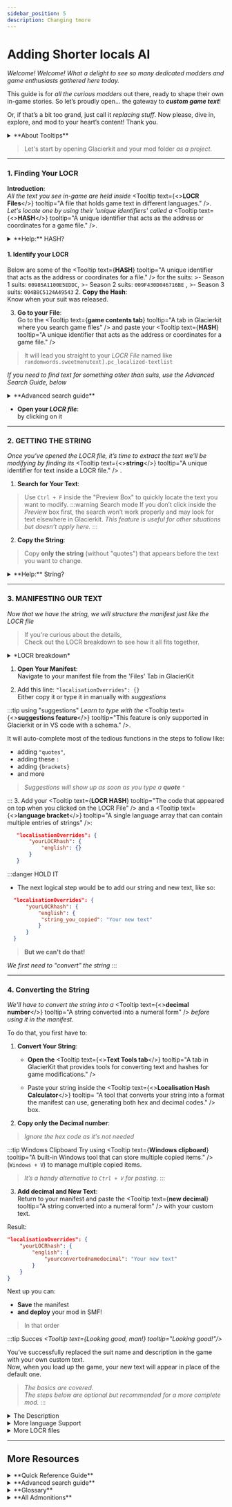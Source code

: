 ```yaml
---
sidebar_position: 5   
description: Changing tmore
---
```




# Adding Shorter locals AI
*Welcome! Welcome! What a delight to see so many dedicated modders and game enthusiasts gathered here today.*  

This guide is for *all the curious modders* out there, ready to shape their own in-game stories. So let’s proudly open... the gateway to ***custom game text***! 

Or, if that’s a bit too grand, just call it *replacing stuff*. Now please, dive in, explore, and mod to your heart’s content! Thank you.



<details>
<summary>**About Tooltips**</summary>
:::info tooltips
*To assist you*, I’ve added <Tooltip
  text={<strong>tooltips</strong>}
  tooltip="This is a tooltip"
/>
 throughout the tutorial to explain any tricky terms as you encounter them. 

<Tooltip text={<><strong>Key terms</strong><span className="icon-alert"></span></>} tooltip="These will need the most attention" /> are marked with an exclamation icon when they're first introduced. Not everything in **bold** is <Tooltip text={<italics>a tooltip</italics>} tooltip="like this one" />. Hover over any tooltip for more help.

    >*Key terms will become clearer as you progress through the tutorial and fully mastered at the end.*
:::
</details>

>Let's start by opening Glacierkit and your mod folder *as a project*.  


---

### **1. Finding Your LOCR**
**Introduction**:  
*All the text you see in-game are held inside* <Tooltip text={<><strong>LOCR Files</strong><span className="icon-alert"></span></>} tooltip="A file that holds game text in different languages." />.  
*Let's locate one by using their 'unique identifiers' called a* <Tooltip text={<><strong>HASH</strong><span className="icon-alert"></span></>} tooltip="A unique identifier that acts as the address or coordinates for a game file." />. 
<details>

<summary>**Help:** HASH?</summary>

>Hashes are a file's assembly path converted into code. 

They are like shortcuts to files, making them easier to work with since they’re much shorter than full file paths.

</details>
 
####  1. Identify your LOCR
 Below are some of the <Tooltip text={<strong>HASH</strong>} tooltip="A unique identifier that acts as the address or coordinates for a file." /> for the suits: 
    >- Season 1 suits: `00985A1100E5EDDC`,
    >- Season 2 suits: `009F430D046716BE` ,
    >- Season 3 suits: `004B8C5124A49543` 
2. **Copy the Hash**:  
Know when your suit was released.

3. **Go to your File**:  
Go to the <Tooltip text={<strong>game contents tab</strong>} tooltip="A tab in Glacierkit where you search game files" /> and paste your <Tooltip text={<strong>HASH</strong>} tooltip="A unique identifier that acts as the address or coordinates for a game file." />
> It will lead you straight to your *LOCR File* named like  
>`randomwords.sweetmenutext].pc_localized-textlist` 


*If you need to find text for something other than suits, use the Advanced Search Guide, below*

<details>
<summary>**Advanced search guide**</summary>

*This guide will teach you how to find ***any text*** with their respective LOCR files*


1. Click on the <Tooltip text={<><strong>Advanced Search Tab</strong><span className="icon-alert"></span></>} tooltip="A tab in GlacierKit for performing extended searches. It has a magnifying glass icon and, is like all other tabs, on the left side." />

2. **Set Your Search Parameters**:
   - Check only the `chunk0` box.
    - Tick the **localisation** option.
>
    :::info Faster Search
    - *`Chunk0` holds all of the text data*
    - *ticking 'localisation' will refine your search to only* <Tooltip text={<italic>localisation-related</italic>} tooltip="The process of adapting content for different languages and regions, such as translating text." /> *text files*.
    :::


3. **Try Multiple Case Variations**:

*Advanced search is* ***case sensitive!***
>You can run multiple searches simultaneously.   
   >Example:
    > - "Blood Money"
    > - "blood money"
    > - "BLOOD MONEY"
    > - "bloodmoney" 

*Watch the task bar at the bottom, which shows the status of your searches.*



4. **Focus on the Right File**: 
   - Your goal is to locate a <Tooltip text={<strong>LOCR File</strong>} tooltip="A file that holds game text in different languages, linked by unique 'strings'." />.
   - You can use `ctrl+f` to find and confirm your text inside of it.


> *Ignore `Line` or `dlge` files as they are irrelevant for the tutorial.*
5. **END**
:::note References
You ***can*** track LOCR files down via `Line` or `dlge` (dialogue) files through the <Tooltip text={<strong>Reference list</strong>} tooltip="A tab that helps you trace how your file connects to others, showing which files it's using or by which ones it's getting.. used" /> too, but using my search method, it'll be highly unlikely you won't have located your LOCR File.
:::
</details>

- **Open your ***LOCR file*****:  
by clicking on it
---

### **2. GETTING THE STRING**

*Once you’ve opened the LOCR file, it’s time to extract the text we’ll be modifying by finding its* <Tooltip text={<><strong>string</strong><span className="icon-alert"></span></>} tooltip="A unique identifier for text inside a LOCR file." /> . 


1. **Search for Your Text**: 

>Use `Ctrl + F` inside the "Preview Box" to quickly locate the text you want to modify.
:::warning Search mode
If you don’t click inside the *Preview* box first, the search won’t work properly and may look for text elsewhere in Glacierkit.
>*This feature is useful for other situations but doesn’t apply here.*
:::
2. **Copy the String**: 

>Copy **only the string** (without "quotes") that appears before the text you want to change.


<details>
<summary>**Help:** String?</summary>

The <Tooltip text={<strong>string</strong>} tooltip="A unique identifier for text inside the LOCR file." /> is the long piece of code that comes *before* each entry of text you see in-game.

Example of a Suit's Name line in a LOCR File:
```json
"989928F2-06D6-42F3-871A-353F07DEF969_LEGACY_HERO_BLOODMONEYSUIT_M_HPA2293_NAME_": "Blood Money Suit"
```
- The **string**: `989928F2-06D6-42F3-871A-353F07DEF969_LEGACY_HERO_BLOODMONEYSUIT_M_HPA2293_NAME_`
- The **text**: `Blood Money Suit`
>Each text you see in game are hold by these "strings". Similar to the HASHes for game files, they are their 'unique identifiers' 
:::danger Only string
Ensure you copy the string without quotes, or the process will fail later on!
>You won't even realize until you test it in-game
:::

</details>

---

### **3. MANIFESTING OUR TEXT**
*Now that we have the string, we will structure the manifest just like the LOCR file*

>If you're curious about the details,  
Check out the LOCR breakdown to see how it all fits together.
<details>
<summary>*LOCR breakdown*</summary>

Let's take a closer look at a simplified LOCR file to understand how it's set up:

```json
"en": {
   "string1": "text you see in game",
   "string2": "More text you see in game",
   "string3": "Too much text you see in game"
},
"fr": {
   "string1": "text tu vieux en jeu",
   "string2": "Plus de text tu vieux en jeu",
   "string3": "Trop de texte que vous voyez dans le jeu"
}
```

*Notice the patterns and how specific each piece is written down. This is called the* <Tooltip text={<><strong>"Syntax"</strong><span className="icon-alert"></span></>} tooltip="A set of rules that define how code is written and organized." /> *of a file.*


<details>
<summary>Syntax Breakdown</summary>

Looking carefully at the Syntax of a LOCR file, we can see:
- **"Strings"** are linked to the text you see in-game, separated by a `:`.
- Every essential part is enclosed in `"quotes"`.
- Entries and language arrays are separated by `commas`, except for the last one in each section.
- `{Language arrays}` are expressed using <Tooltip text={<strong>language codes</strong>} tooltip="The language identifiers in each language array of a LOCR file" /> (e.g., `"en"` and `"fr"`)
- The **same "strings"** are reused across different language arrays to ensure consistent translation.


</details>
>*We will recreate this structure in the manifest to replace the text, similar to how we handled blobsfolders.*

</details>


1. **Open Your Manifest**:  
Navigate to your manifest file from the 'Files' Tab in GlacierKit 

2. Add this line: `"localisationOverrides": {}`  
Either copy it or type it in manually with *suggestions*

:::tip using "suggestions"
*Learn to type with the* <Tooltip text={<><strong>suggestions feature</strong><span className="icon-alert"></span></>} tooltip="This feature is only supported in Glacierkit or in VS code with a schema." />. 

It will auto-complete most of the tedious functions in the steps to follow like:
- adding `"quotes"`, 
- adding these `:`
- adding `{brackets}`
- and more

>*Suggestions will show up as soon as you type a **quote** `"`*

:::
3. Add your <Tooltip text={<strong>LOCR HASH</strong>} tooltip="The code that appeared on top when you clicked on the LOCR File" /> and a <Tooltip text={<><strong>language bracket</strong><span className="icon-alert"></span></>} tooltip="A single language array that can contain multiple entries of strings" />: 
```json
   "localisationOverrides": {
       "yourLOCRhash": {
           "english": {}
       }
   }
   ``` 

:::danger HOLD IT
  - The next logical step would be to add our string and new text, like so:
 ```json
   "localisationOverrides": {
       "yourLOCRhash": {
           "english": {
            "string_you_copied": "Your new text"
           }
       }
   }
   ``` 
  > **But we can't do that!**
  
   *We first need to "convert" the string*
:::

---
### 4. **Converting the String**
*We'll have to convert the string into a* <Tooltip text={<><strong>decimal number</strong><span className="icon-alert"></span></>} tooltip="A string converted into a numeral form" /> *before using it in the manifest.*

To do that, you first have to:
1. **Convert Your String**:
    - **Open the** <Tooltip text={<><strong>Text Tools tab</strong><span className="icon-alert"></span></>} tooltip="A tab in GlacierKit that provides tools for converting text and hashes for game modifications." />
 
    - Paste your string inside the <Tooltip text={<><strong>Localisation Hash Calculator</strong><span className="icon-alert"></span></>} tooltip= "A tool that converts your string into a format the manifest can use, generating both hex and decimal codes." /> box.

2. **Copy only the Decimal number**: 
  >*Ignore the hex code as it's not needed*

:::tip Windows Clipboard 
Try using <Tooltip text={<strong>Windows clipboard</strong>} tooltip="A built-in Windows tool that can store multiple copied items." /> (`Windows + V`) to manage multiple copied items.  

>*It’s a handy alternative to `Ctrl + V` for pasting.* 
:::

3. **Add decimal and New Text**:  
Return to your manifest and paste the <Tooltip text={<strong>new decimal</strong>} tooltip="A string converted into a numeral form" /> with your custom text.


Result:
```json
"localisationOverrides": {
    "yourLOCRhash": {
        "english": {
            "yourconvertednamedecimal": "Your new text"
        }
    }
}
````
Next up you can: 
- **Save** the manifest
- **and deploy** your mod in SMF!
>In that order

:::tip Succes
*<Tooltip text={<italic>Looking good, man!</italic>} tooltip="Looking good!"/>*

You’ve successfully replaced the suit name and description in the game with your own custom text.  
Now, when you load up the game, your new text will appear in place of the default one. 
>*The basics are covered.  
The steps below are optional but recommended for a more complete mod.*
:::




<details>

<summary>The Description</summary>

**4. (Optionally) Change the Description**

*To replace the description of your suit as well:*

- Head back to your <Tooltip text={<strong>LOCR File</strong>} tooltip="A file that holds game text in different languages, linked by unique 'strings'." />
- Find and convert <Tooltip text={<strong>the string of suit's description</strong>} tooltip="Usually right below the string of your suit's name" /> using Text Tools
- add the new <Tooltip text={<strong>decimal</strong>} tooltip="A string converted into a numeral form" /> to your manifest. 
>Full example of a suit mod:
```json
"localisationOverrides": {
        "yourLocrHASH": {
            "english": {
                "yourconverteddecimal": "New Suit Name",
                "yourotherconverteddecimal": "New Suit Description"
            }
        }
    }
```
</details>

<details>


<summary>More language Support</summary>

**5. (Optionally) Add more languages**
#### Same Strings:
To have your mod support more languages for users, you will need to make new <Tooltip text={<><strong>language arrays</strong><span className="icon-alert"></span></>} tooltip="A single language array consisting of strings holding text" />

    

To add more languages:
- make another <Tooltip text={<strong>language bracket</strong>} tooltip="A single language array that can contain multiple entries of strings" /> 
- add the same<Tooltip text={<strong> decimal</strong>} tooltip="A string converted into a numeral form" /> with your text


Example of a new language line:
```json
"localisationOverrides": {
        "yourLocrHASH": {
            "english": {
                "yourconverteddecimal": "New Suit Name",
                "yourotherconverteddecimal": "New Suit Description"
            },
            "french": {
                "yourconverteddecimal": "Niveua Costume nome"
            }
        }
    }
```
>***Strings*** *are the same in each language array, making adding languages very easy in the manifest as well.*

:::warning language codes
- The reason why `french` is used here and not `français` is because the<Tooltip text={<strong> manifest's schema</strong>} tooltip="A structure used to validate and provide auto-completion for your manifest, helping you write error-free code." /> is coded in English. 
- As for why it doesn't use the same <Tooltip text={<strong>language codes</strong>} tooltip="The language identifiers in each language array of a LOCR file" /> as the actual <Tooltip text={<strong>LOCR Files</strong>} tooltip="A file that holds game text in different languages, linked by unique 'strings'." /> like `en` or `fr`, is because the manifest's schema is coded like that. 

To see how all languages have to be written down in the manifest, see the
    - <Tooltip text={<><strong>documentation in SMF</strong><span className="icon-alert"></span></>} tooltip="It's the book icon on the left after enabling developer mode in SMF." />. 
    - Or *expand* the tab below
<details>
<summary>All languages Codes</summary>

*All language codes for* <Tooltip text={<strong>'localisationOverrides'</strong>} tooltip="A way to replace or modify in-game text, like names or descriptions, with your own custom text. It allows you to customize how text appears without altering the core game files." />;
- `"english"`
- `"french"`
- `"italian"`
- `"german"`
- `"spanish"`
- `"russian"`
- `"chineseSimplified"`
- `"chineseTraditional"`
- `"japanese"`

</details>
:::

</details>





<details>
<summary>More LOCR files</summary>

*If you need to modify more text that are in different* <Tooltip text={<strong>LOCR Files</strong>} tooltip="A file that holds game text in different languages, linked by unique 'strings'." />: 

1. **Insert a Comma** after your previous <Tooltip text={<><strong>LOCR Array</strong><span className="icon-alert"></span></>} tooltip="an array in the manifest resembling the game's LOCR file" />  in the manifest
2. **Repeat [the steps from start](#1-finding-your-locr)** (or continue here)
2. **Add a New LOCR Array**: Add your LOCR's <Tooltip text={<strong>HASH</strong>} tooltip="A unique identifier that acts as the address or coordinates for a file." /> and make new <Tooltip text={<strong>language arrays</strong>} tooltip="A single language array that can contain multiple entries of strings" /> as needed
3. **Repeat the Conversion**: Use <Tooltip text={<strong>Text Tools</strong>} tooltip="Using the 'Localisation HASH calculator'" /> again to convert any new <Tooltip text={<strong>strings</strong>} tooltip= "A key that links to text in the LOCR File" /> into <Tooltip text={<strong>decimals</strong>} tooltip="A string converted into a numeral form" />.
4. **Update the** <Tooltip text={<strong>manifest</strong>} tooltip="A file in your mod folder that holds important information and can execute code" />: Add the new decimals and your new text.


Example of every aspect from this tutorial applied:
```json
"localisationOverrides": {
    "yourLocrHASH": {
        "english": {
            "yourconverteddecimal": "New Suit Name",
            "yourotherconverteddecimal": "New Suit Description/or Other New Suit name"
        }
    },
    "otherLocrHASH": {
        "english": {
            "somenewconverteddecimal": "More New Suit Name",
            "someotherconverteddecimal": "More New Suit Description/or Other More New Suit name"
        },
        "spanish": {
            "somenewconverteddecimal": "Más nombre de traje nuevo",
            "someotherconverteddecimal": "Más descripción del traje nuevo/u otro nombre del traje más nuevo"
        }
    }
}
```

>*Remember the* <Tooltip text={<strong>syntax rules</strong>} tooltip="A set of rules that define how code is written and organized." /> *and to keep your manifest clean and organized to avoid errors.*


</details>

---
## More Resources

<div id="quickreference"></div>
<details>

<summary>**Quick Reference Guide**</summary>

*If you ever need a quick reminder, here is the tutorial covered in bullet points.*

####  Search Methods
- **Hashes for Suit LOCR Files**:
  - **Season 1**: `00985A1100E5EDDC`
  - **Season 2**: `009F430D046716BE`
  - **Season 3**: `004B8C5124A49543`
- **Search Parameters**: Use <Tooltip text={<strong>Advanced Search</strong>} tooltip="On the left with a magnifying glass icon" /> in GlacierKit for *other text*, 
    - check `chunk0` 
    - enable **localisation**.

#### Step-by-Step Overview

1. **Locate LOCR File**: Use provided hashes or <Tooltip text={<strong>Advanced Search</strong>} tooltip="On the left with a magnifying glass icon" />.
2. **Extract String**: Identify and copy the <Tooltip text={<strong>string</strong>} tooltip="long line of code before your text without the quotes" /> associated with your text.
3. **Convert to Decimal**: Use <Tooltip text={<strong>Text Tools</strong>} tooltip="Use Localisation Hash Calculator" /> to convert the string to a <Tooltip text={<strong>decimal</strong>} tooltip="numbers only code" />.
4. **Update Manifest**:
   ```json
   "localisationOverrides": {
       "yourLOCRhash": {
           "english": {
               "yourconverteddecimal": "Your new text",
               "yourotherconverteddecimal": "More of your new text"
           }
       }
   }
   ```
5. **Add Translations**: Extend the `{language array},` as needed.
6. **Add More LOCR files**: Extend the `{LOCR array},` as needed.

</details>

<details>

<summary>**Advanced search guide**</summary>


*A more concise version of the Advanced search guide from the tutorial*


1. Click on the <Tooltip text={<><strong>Advanced Search Tab</strong><span className="icon-alert"></span></>} tooltip="A tab in GlacierKit for performing extended searches. It has a magnifying glass icon and, is like all other tabs, on the left side." />

2. **Set Your Search Parameters**:
   - Check only the `chunk0` box.
    - Tick the **localisation** option.

3. **Try Multiple Case Variations**:

    *Advanced search is* ***case sensitive!*** 

4. **Focus on the Right File**: 
   - Locate a <Tooltip text={<strong>LOCR File</strong>} tooltip="A file that holds game text in different languages, linked by unique 'strings'." />.
   - Use `ctrl+f` to confirm your text


      > *Ignore `Line` or `dlge` files as they are irrelevant for the tutorial.*
:::note
Track LOCR files down via `Line` or `dlge` (dialogue) files through the <Tooltip text={<strong>Reference list</strong>} tooltip="A tab that helps you trace how your file connects to others, showing which files it's using or by which ones it's getting.. used" />.
:::
</details>


<details>
<summary>**Glossary**</summary>


- [**localisation override**](#3-manifesting-our-text) 

>A way to replace or modify in-game text, like names or descriptions, with your own custom text. It allows you to customize how text appears without altering the core game files.
<div class="darker">
- [**LOCR File**](#1-finding-your-locr) 

>A file holding the game’s text, like names and descriptions, organized for different languages.
</div>
- [**HASH**](#1-finding-your-locr)

>A unique identifier that acts as the address or coordinates for a file. Basically an assembly path thats coded
<div class="darker">
- [**String**](#2-getting-the-string) 

>An identifier or 'key' used by LOCR files to attached to unique pieces of text, like names or descriptions.
</div>
- [**Text Tools**](#4-converting-the-string) 

>A tab in GlacierKit that provides tools for converting text and hashes for game modifications.
<div class="darker">
- [**Localisation Hash Calculator**](#4-converting-the-string) 

>A tool that converts your string into a format the manifest can use, generating both hex and decimal codes.
</div>
- [**Convert**](#4-converting-the-string) 

>Using Text Tool's Localisation Hash Calculator to convert a string to its hex or decimal form.
<div class="darker">
- [**Decimal forn/number**](#4-converting-the-string) 

>A numeric representation derived from a string, used for reference in the manifest file.
</div>
- [**manifest file**](#3-manifesting-our-text) 

>A file in your mod folder that holds important information and can execute code.
<div class="darker">
- [**Syntax**](#3-manifesting-our-text) 

>A set of rules that define how code is written and organized.

</div>
- [**language array**](#5-optionally-add-more-languages) 

>A single language array with multiple entries of strings each attached to text you see in-game.
<div class="darker">

- [**language codes**](#5-optionally-add-more-languages) 

>The language identifiers in each language array of a LOCR file.
</div>



---
*Fallen but not forgotten*
<div class="darker">
- **manifest info in SMF** 

> 
>The book icon on the left after enabling developer mode.
</div>
- **VS Code** 

> 
>VS Code makes editing files smoother with features like helpful suggestions and quick fixes, making it easier to catch errors and stay organized as your mod grows.
<div class="darker">
- **schema** 

> 
>A structure used to validate and provide auto-completion for your manifest, helping you write error-free code.
</div>
- **suggestions feature** 

> 
>A feature that autocompletes tedious writing, error checks and suggests available code  based on syntax rules. It's only supported in Glacierkit or in VS code with a schema.".
<div class="darker">
- **localisation** 

> 
>The process of adapting content for different languages and regions, such as translating text.
</div>

- **GlacierKit**

>A modding tool used for editing and managing game files in *Hitman: World of Assassination*.
<div class="darker">
- **game contents**

> A place in GlacierKit.
</div>
- **additional info on top**:  

>The file's properties are displayed on top after clicking it.
<div class="darker">
- **Windows clipboard**:  

>A built-in tool that stores multiple copied items.
</div>
- **using notepad**: 💀
<div class="darker">
- **save icon**:  

>It’s a floppy disk.
</div>
---
</details>




<details>

<summary>**All Admonitions**</summary>


*A collection of the most 'useful admonitions' throughout the tutorial*

:::info HASH
You can interpret <Tooltip text={<strong>HASH</strong>} tooltip="A unique identifier that acts as the address or coordinates for a file." /> lines as a file's specific address or coordinates. They are the file's *unique identifiers* and can bring us straight to the file.
>You will constantly have to use these throughout modding.
:::

:::tip LOCR FILE

A <Tooltip text={<strong>LOCR File</strong>} tooltip="A file that holds game text in different languages, linked by unique 'strings'." /> can be identified with 2 attributes:
    - named like `randomwords.sweetmenutext].pc_localized-textlist` 
    - having a language or translation icon.
:::


:::warning Search Mode
If you don’t click inside *Preview* box first, the search won’t work properly and may look for text elsewhere in  <Tooltip text={<strong>GlacierKit</strong>} tooltip="A modding tool used for editing and managing game files in Hitman: World of Assassination." />.
>This feature is useful for other situations but doesn’t apply here.
:::

:::info multi-language
Try pasting your copied <Tooltip text={<strong>string</strong>} tooltip= "A key that links to text in the LOCR File" /> in <Tooltip text={<strong>the search box</strong>} tooltip= "The one that appears when you search inside the 'Preview box'" />.

You will see your <Tooltip text={<strong>string</strong>} tooltip= "A key that links to text in the LOCR File" /> attached to multiple languages of your suit's name. 
This shows that a specific <Tooltip text={<strong>string</strong>} tooltip= "A key that links to text in the LOCR File" /> will always be the same in every other language `{array}` of a <Tooltip text={<strong>LOCR File</strong>} tooltip="A file that holds game text in different languages, linked by unique 'strings'." />. 

:::

:::tip windows clipboard
Easily manage multiple copied items using <Tooltip text={<strong>Windows clipboard</strong>} tooltip="A built-in tool that stores multiple copied items." />. Press `Windows + V` to activate it. 

Now copy both your: 
- LOCR's <Tooltip text={<strong>HASH</strong>} tooltip="A unique identifier that acts as the address or coordinates for a file." /> and 
- <Tooltip text={<strong>decimal</strong>} tooltip="A string converted into a numeral form" />.
>Make it a habit to paste using `Windows + V` instead of `Ctrl + V` from now on. 

 *It might seem overkill for 2 lines of codes but it'll pay off and it beats* *<Tooltip text={<italic>using notepad</italic>} tooltip="💀" />*  
 
:::

:::tip using "suggestions"
*Now you know how to use the* <Tooltip text={<strong>suggestions feature</strong>} tooltip="This feature is only supported in Glacierkit or in VS code with a schema." />. It will auto-complete most of the tedious functions in the steps to follow like:
- adding "quotes", 
- adding one of these `:`
- adding `{brackets}`
- adding spacing to keep code readable 
- and more

>Suggestions will show up as soon as you type a **quote** `"`
:::

:::info Syntax
If you're paying attention, you might notice that we're setting up the localisation override code in the manifest just like our <Tooltip text={<strong>LOCR File</strong>} tooltip="A file that holds game text in different languages, linked by unique 'strings'." /> 
where we got the <Tooltip text={<strong>strings</strong>} tooltip= "A key that links to text in the LOCR File" /> from. 
Both will be using the same <Tooltip text={<strong>'Syntax'</strong>} tooltip="A set of rules that define how code is written and organized." />.


*Even better too if you have noticed how similar this method is to [the previous *blobs article*](addingblobs.md#step-3-set-up-a-blobsfolder) where we 'recreated'* <Tooltip text={<strong>an assembly path</strong>} tooltip="Bonus points if you connected that HASH lines are 'coded' assembly paths = filePaths + fileNames." />
:::

:::info language codes
- The reason why `french` is used here and not `français` is because the manifest's <Tooltip text={<strong>schema</strong>} tooltip="A structure used to validate and provide auto-completion for your manifest, helping you write error-free code." /> is coded in English. 
- As for why it doesn't use the same <Tooltip text={<strong>language codes</strong>} tooltip="The language identifiers in each language array of a LOCR file" /> as the actual <Tooltip text={<strong>LOCR Files</strong>} tooltip="A file that holds game text in different languages, linked by unique 'strings'." /> like `en` or `fr`, is because the manifest's <Tooltip text={<strong>schema</strong>} tooltip="A structure used to validate and provide auto-completion for your manifest, helping you write error-free code." /> is coded like that. 

To see how all languages have to be written down in the <Tooltip text={<strong>manifest</strong>} tooltip="A file in your mod folder that holds important information and can execute code" />, see the <Tooltip text={<strong>manifest documentation in SMF</strong>} tooltip="It's the book icon on the left after enabling developer mode." />. 
:::

:::tip advanced multiple search   

You can continue to input new searches while others are still in progress.
>Watch the task bar at the bottom, which shows the status of your searches.
:::

:::info Following References 
You *can* track `Line` or `dlge` (dialogue) files via the <Tooltip text={<strong>Reference list</strong>} tooltip="A tab that helps you trace how your file connects to others, showing which files use it or by which ones it's getting.. used" /> to their respective <Tooltip text={<strong>LOCR Files</strong>} tooltip="A file that holds game text in different languages, linked by unique 'strings'." /> too, but using my search method, it'll be highly unlikely you haven't located your <Tooltip text={<strong>LOCR File</strong>} tooltip="A file that holds game text in different languages, linked by unique 'strings'." />
:::

:::tip Succes
*<Tooltip text={<italic>Looking good, man!</italic>} tooltip="Looking good!"/>*

You’ve successfully replaced the suit name and description in the game with your own custom text. Now, when you load up the game, your new text will appear in place of the default one. 
>The steps below are optional but recommended for a more complete mod.
:::


</details>